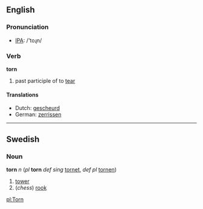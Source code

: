 ==English==
=== Pronunciation ===
*[[w:IPA|IPA]]: /'toɻn/

=== Verb ===
'''torn'''

# past participle of to [[tear]]

==== Translations ====
*Dutch: [[gescheurd]]
*German: [[zerrissen]]

----

==Swedish==
===Noun===
'''torn''' ''n'' (''pl'' '''torn''' ''def sing'' [[tornet]], ''def pl'' [[tornen]])

#[[tower]]
#(''chess'') [[rook]]

[[pl:Torn]]